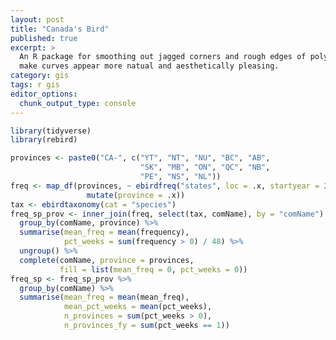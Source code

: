 ```yaml
---
layout: post
title: "Canada's Bird"
published: true
excerpt: >
  An R package for smoothing out jagged corners and rough edges of polygons to 
  make curves appear more natual and aesthetically pleasing.
category: gis
tags: r gis 
editor_options: 
  chunk_output_type: console
---
```


```r
library(tidyverse)
library(rebird)

provinces <- paste0("CA-", c("YT", "NT", "NU", "BC", "AB", 
                             "SK", "MB", "ON", "QC", "NB", 
                             "PE", "NS", "NL"))
freq <- map_df(provinces, ~ ebirdfreq("states", loc = .x, startyear = 2000) %>% 
                 mutate(province = .x))
tax <- ebirdtaxonomy(cat = "species")
freq_sp_prov <- inner_join(freq, select(tax, comName), by = "comName") %>% 
  group_by(comName, province) %>% 
  summarise(mean_freq = mean(frequency),
            pct_weeks = sum(frequency > 0) / 48) %>% 
  ungroup() %>% 
  complete(comName, province = provinces, 
           fill = list(mean_freq = 0, pct_weeks = 0))
freq_sp <- freq_sp_prov %>% 
  group_by(comName) %>% 
  summarise(mean_freq = mean(mean_freq),
            mean_pct_weeks = mean(pct_weeks), 
            n_provinces = sum(pct_weeks > 0),
            n_provinces_fy = sum(pct_weeks == 1))
```

